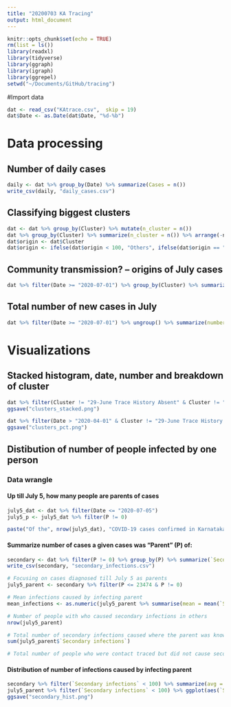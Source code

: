 ```yaml
---
title: "20200703 KA Tracing"
output: html_document
---
```


```r
knitr::opts_chunk$set(echo = TRUE)
rm(list = ls())
library(readxl)
library(tidyverse)
library(ggraph)
library(igraph)
library(ggrepel)
setwd("~/Documents/GitHub/tracing")
```

#Import data
```r
dat <- read_csv("KAtrace.csv",  skip = 19)
dat$Date <- as.Date(dat$Date, "%d-%b")
```

# Data processing

## Number of daily cases
```r
daily <- dat %>% group_by(Date) %>% summarize(Cases = n())
write_csv(daily, "daily_cases.csv")
```


## Classifying biggest clusters
```r
dat <- dat %>% group_by(Cluster) %>% mutate(n_cluster = n())
dat %>% group_by(Cluster) %>% summarize(n_cluster = n()) %>% arrange(-n_cluster)
dat$origin <- dat$Cluster
dat$origin <- ifelse(dat$origin < 100, "Others", ifelse(dat$origin == "Influenza like illness", "ILI", ifelse(dat$origin == "Severe Acute Respiratory Infection", "SARI", as.character(dat$Cluster))))
```

## Community transmission? -- origins of July cases
```r
dat %>% filter(Date >= "2020-07-01") %>% group_by(Cluster) %>% summarize(number = n()) %>% arrange(-number)
```

## Total number of new cases in July
```r
dat %>% filter(Date >= "2020-07-01") %>% ungroup() %>% summarize(number = n()) 
```

# Visualizations

## Stacked histogram, date, number and breakdown of cluster
```r
dat %>% filter(Cluster != "29-June Trace History Absent" & Cluster != "28-June Trace History Absent" & Cluster != "27-June Trace History Absent") %>% ggplot(aes(Date)) + geom_bar(position = "fill", aes(fill=origin_1), alpha = 0.7, color = "black", size = 0.1) + theme_classic() + theme(legend.position="bottom") + scale_fill_brewer(palette="Dark2", direction = 1) + ggtitle("Distribution of cases diagnosed from various clusters over time") + ylab("Proportion of cases confirmed daily")
ggsave("clusters_stacked.png")
```


```r
dat %>% filter(Date > "2020-04-01" & Cluster != "29-June Trace History Absent" & Cluster != "28-June Trace History Absent" & Cluster != "27-June Trace History Absent") %>% ggplot(aes(Date)) + geom_bar( aes(fill=origin_2), alpha = 0.7) + theme_light() + theme(legend.position="bottom")+ scale_fill_brewer(palette="Dark2", direction = 1) + ggtitle("Distribution of cases diagnosed from various clusters over time") + ylab("Number of cases confirmed daily")
ggsave("clusters_pct.png")
```

## Distibution of number of people infected by one person

### Data wrangle

#### Up till July 5, how many people are parents of cases
```r
july5_dat <- dat %>% filter(Date <= "2020-07-05")
july5_p <- july5_dat %>% filter(P != 0)

paste("Of the", nrow(july5_dat), "COVID-19 cases confirmed in Karnataka by July 5,", nrow(july5_p), "or", 100*nrow(july5_p)/nrow(july5_dat),"have a known parent")
```

#### Summarize number of cases a given cases was "Parent" (P) of:
```r
secondary <- dat %>% filter(P != 0) %>% group_by(P) %>% summarize(`Secondary infections` = n()) 
write_csv(secondary, "secondary_infections.csv")

# Focusing on cases diagnosed till July 5 as parents
july5_parent <- secondary %>% filter(P <= 23474 & P != 0)
```


```r
# Mean infections caused by infecting parent
mean_infections <- as.numeric(july5_parent %>% summarise(mean = mean(`Secondary infections`)))

# Number of people with who caused secondary infections in others 
nrow(july5_parent)

# Total number of secondary infections caused where the parent was known
sum(july5_parent$`Secondary infections`)

# Total number of people who were contact traced but did not cause secondary infections

```

#### Distribution of number of infections caused by infecting parent
```r
secondary %>% filter(`Secondary infections` < 100) %>% summarize(avg = mean(`Secondary infections`), med = median(`Secondary infections`))
july5_parent %>% filter(`Secondary infections` < 100) %>% ggplot(aes(`Secondary infections`)) + geom_histogram() + geom_vline(aes(xintercept = mean_infections, color = "Mean"), linetype="dashed") + theme_classic() + xlab("Number of infections caused by each patient") + ylab("No. of COVID-19 patients that cause a secondary infection") + ggtitle("Distribution of number of  infections caused")
ggsave("secondary_hist.png")
```


